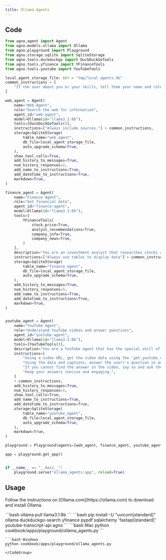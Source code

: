 ```yaml
---
title: Ollama Agents
---
```


## Code

```python cookbook/apps/playground/ollama_agents.py 
from agno.agent import Agent
from agno.models.ollama import Ollama
from agno.playground import Playground
from agno.storage.sqlite import SqliteStorage
from agno.tools.duckduckgo import DuckDuckGoTools
from agno.tools.yfinance import YFinanceTools
from agno.tools.youtube import YouTubeTools

local_agent_storage_file: str = "tmp/local_agents.db"
common_instructions = [
    "If the user about you or your skills, tell them your name and role.",
]

web_agent = Agent(
    name="Web Agent",
    role="Search the web for information",
    agent_id="web-agent",
    model=Ollama(id="llama3.1:8b"),
    tools=[DuckDuckGoTools()],
    instructions=["Always include sources."] + common_instructions,
    storage=SqliteStorage(
        table_name="web_agent",
        db_file=local_agent_storage_file,
        auto_upgrade_schema=True,
    ),
    show_tool_calls=True,
    add_history_to_messages=True,
    num_history_responses=2,
    add_name_to_instructions=True,
    add_datetime_to_instructions=True,
    markdown=True,
)

finance_agent = Agent(
    name="Finance Agent",
    role="Get financial data",
    agent_id="finance-agent",
    model=Ollama(id="llama3.1:8b"),
    tools=[
        YFinanceTools(
            stock_price=True,
            analyst_recommendations=True,
            company_info=True,
            company_news=True,
        )
    ],
    description="You are an investment analyst that researches stocks and helps users make informed decisions.",
    instructions=["Always use tables to display data"] + common_instructions,
    storage=SqliteStorage(
        table_name="finance_agent",
        db_file=local_agent_storage_file,
        auto_upgrade_schema=True,
    ),
    add_history_to_messages=True,
    num_history_responses=5,
    add_name_to_instructions=True,
    add_datetime_to_instructions=True,
    markdown=True,
)


youtube_agent = Agent(
    name="YouTube Agent",
    role="Understand YouTube videos and answer questions",
    agent_id="youtube-agent",
    model=Ollama(id="llama3.1:8b"),
    tools=[YouTubeTools()],
    description="You are a YouTube agent that has the special skill of understanding YouTube videos and answering questions about them.",
    instructions=[
        "Using a video URL, get the video data using the `get_youtube_video_data` tool and captions using the `get_youtube_video_data` tool.",
        "Using the data and captions, answer the user\'s question in an engaging and thoughtful manner. Focus on the most important details.",
        "If you cannot find the answer in the video, say so and ask the user to provide more details.",
        "Keep your answers concise and engaging.",
    ]
    + common_instructions,
    add_history_to_messages=True,
    num_history_responses=5,
    show_tool_calls=True,
    add_name_to_instructions=True,
    add_datetime_to_instructions=True,
    storage=SqliteStorage(
        table_name="youtube_agent",
        db_file=local_agent_storage_file,
        auto_upgrade_schema=True,
    ),
    markdown=True,
)

playground = Playground(agents=[web_agent, finance_agent, youtube_agent], app_id="ollama_agents_app", name="Ollama Agents App", description="Ollama Agents App")

app = playground.get_app()


if __name__ == "__main__":
    playground.serve("ollama_agents:app", reload=True)

```

## Usage

<Steps>
  <Snippet file="create-venv-step.mdx" />

  <Step title="Install Ollama">
    <p>
      Follow the instructions on [Ollama.com](https://ollama.com) to download and install Ollama.
    </p>
  </Step>

  <Step title="Pull a model">
    ```bash
    ollama pull llama3.1:8b
    ```
  </Step>

  <Step title="Install libraries">
    ```bash
    pip install -U "uvicorn[standard]" ollama duckduckgo-search yfinance pypdf sqlalchemy 'fastapi[standard]' youtube-transcript-api agno
    ```
  </Step>

  <Step title="Run Agent">
    <CodeGroup>
    ```bash Mac
    python cookbook/apps/playground/ollama_agents.py
    ```

    ```bash Windows
    python cookbook/apps/playground/ollama_agents.py
    ```
    </CodeGroup>
  </Step>
</Steps> 